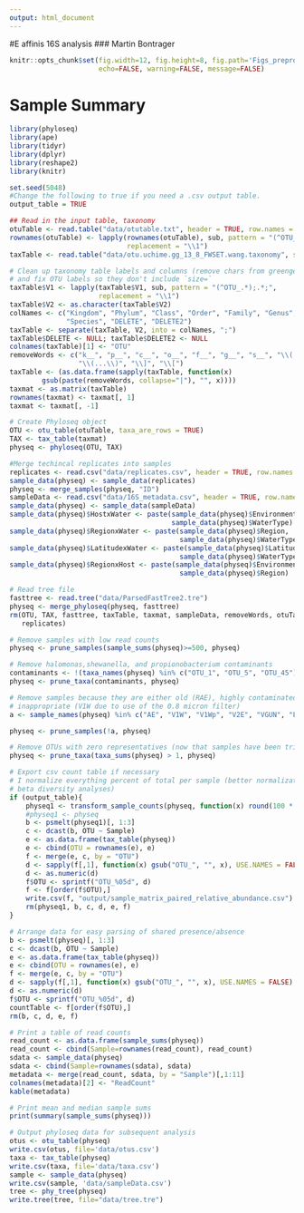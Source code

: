```yaml
---
output: html_document
---
```

#E affinis 16S analysis
### Martin Bontrager

```r
knitr::opts_chunk$set(fig.width=12, fig.height=8, fig.path='Figs_preprocess/',
                      echo=FALSE, warning=FALSE, message=FALSE)
```

# Sample Summary

```r
library(phyloseq)
library(ape)
library(tidyr)
library(dplyr)
library(reshape2)
library(knitr)

set.seed(5048)
#Change the following to true if you need a .csv output table.
output_table = TRUE

## Read in the input table, taxonomy
otuTable <- read.table("data/otutable.txt", header = TRUE, row.names = 1)
rownames(otuTable) <- lapply(rownames(otuTable), sub, pattern = "(^OTU_.*);.*;",
                             replacement = "\\1")
taxTable <- read.table("data/otu.uchime.gg_13_8_FWSET.wang.taxonomy", sep = '')

# Clean up taxonomy table labels and columns (remove chars from greengenes)
# and fix OTU labels so they don't include `size=`
taxTable$V1 <- lapply(taxTable$V1, sub, pattern = "(^OTU_.*);.*;", 
                      replacement = "\\1")
taxTable$V2 <- as.character(taxTable$V2)
colNames <- c("Kingdom", "Phylum", "Class", "Order", "Family", "Genus", 
              "Species", "DELETE", "DELETE2")
taxTable <- separate(taxTable, V2, into = colNames, ";")
taxTable$DELETE <- NULL; taxTable$DELETE2 <- NULL
colnames(taxTable)[1] <- "OTU"
removeWords <- c("k__", "p__", "c__", "o__", "f__", "g__", "s__", "\\(..\\)", 
                 "\\(...\\)", "\\]", "\\[")
taxTable <- (as.data.frame(sapply(taxTable, function(x)
        gsub(paste(removeWords, collapse="|"), "", x))))
taxmat <- as.matrix(taxTable)
rownames(taxmat) <- taxmat[, 1]
taxmat <- taxmat[, -1]

# Create Phyloseq object
OTU <- otu_table(otuTable, taxa_are_rows = TRUE)
TAX <- tax_table(taxmat)
physeq <- phyloseq(OTU, TAX)

#Merge techincal replicates into samples
replicates <- read.csv("data/replicates.csv", header = TRUE, row.names = 1)
sample_data(physeq) <- sample_data(replicates)
physeq <- merge_samples(physeq, "ID")
sampleData <- read.csv("data/16S_metadata.csv", header = TRUE, row.names = 1)
sample_data(physeq) <- sample_data(sampleData)
sample_data(physeq)$HostxWater <- paste(sample_data(physeq)$Environment, 
                                        sample_data(physeq)$WaterType)
sample_data(physeq)$RegionxWater <- paste(sample_data(physeq)$Region, 
                                          sample_data(physeq)$WaterType)
sample_data(physeq)$LatitudexWater <- paste(sample_data(physeq)$Latitude, 
                                          sample_data(physeq)$WaterType)
sample_data(physeq)$RegionxHost <- paste(sample_data(physeq)$Environment, 
                                          sample_data(physeq)$Region)

# Read tree file
fasttree <- read.tree("data/ParsedFastTree2.tre")
physeq <- merge_phyloseq(physeq, fasttree)
rm(OTU, TAX, fasttree, taxTable, taxmat, sampleData, removeWords, otuTable, 
   replicates)

# Remove samples with low read counts
physeq <- prune_samples(sample_sums(physeq)>=500, physeq)

# Remove halomonas,shewanella, and propionobacterium contaminants
contaminants <- !(taxa_names(physeq) %in% c("OTU_1", "OTU_5", "OTU_45"))
physeq <- prune_taxa(contaminants, physeq)

# Remove samples because they are either old (RAE), highly contaminated(MIE, TBE), redundant (V2E) or 
# inappropriate (V1W due to use of the 0.8 micron filter)
a <- sample_names(physeq) %in% c("AE", "V1W", "V1Wp", "V2E", "VGUN", "LOGUN", "VG", "VE", "V1Ep", "RE", "CE", "BBE1", "MIE", "MIW", "TBE", "TBW", "BBE2", "POE1", "POE2", "RAE", "RAW", "SJE")

physeq <- prune_samples(!a, physeq)

# Remove OTUs with zero representatives (now that samples have been trimmed)
physeq <- prune_taxa(taxa_sums(physeq) > 1, physeq)

# Export csv count table if necessary
# I normalize everything percent of total per sample (better normalization is performed in during
# beta diversity analyses)
if (output_table){
    physeq1 <- transform_sample_counts(physeq, function(x) round(100 * (x/sum(x)), 2))
    #physeq1 <- physeq
    b <- psmelt(physeq1)[, 1:3]
    c <- dcast(b, OTU ~ Sample)
    e <- as.data.frame(tax_table(physeq))
    e <- cbind(OTU = rownames(e), e)
    f <- merge(e, c, by = "OTU")
    d <- sapply(f[,1], function(x) gsub("OTU_", "", x), USE.NAMES = FALSE)
    d <- as.numeric(d)
    f$OTU <- sprintf("OTU_%05d", d)
    f <- f[order(f$OTU),]
    write.csv(f, "output/sample_matrix_paired_relative_abundance.csv")
    rm(physeq1, b, c, d, e, f)
}

# Arrange data for easy parsing of shared presence/absence
b <- psmelt(physeq)[, 1:3]
c <- dcast(b, OTU ~ Sample)
e <- as.data.frame(tax_table(physeq))
e <- cbind(OTU = rownames(e), e)
f <- merge(e, c, by = "OTU")
d <- sapply(f[,1], function(x) gsub("OTU_", "", x), USE.NAMES = FALSE)
d <- as.numeric(d)
f$OTU <- sprintf("OTU_%05d", d)
countTable <- f[order(f$OTU),]
rm(b, c, d, e, f)

# Print a table of read counts
read_count <- as.data.frame(sample_sums(physeq))
read_count <- cbind(Sample=rownames(read_count), read_count)
sdata <- sample_data(physeq)
sdata <- cbind(Sample=rownames(sdata), sdata)
metadata <- merge(read_count, sdata, by = "Sample")[,1:11]
colnames(metadata)[2] <- "ReadCount"
kable(metadata)

# Print mean and median sample sums
print(summary(sample_sums(physeq)))

# Output phyloseq data for subsequent analysis
otus <- otu_table(physeq)
write.csv(otus, file='data/otus.csv')
taxa <- tax_table(physeq)
write.csv(taxa, file='data/taxa.csv')
sample <- sample_data(physeq)
write.csv(sample, 'data/sampleData.csv')
tree <- phy_tree(physeq)
write.tree(tree, file="data/tree.tre")
```

